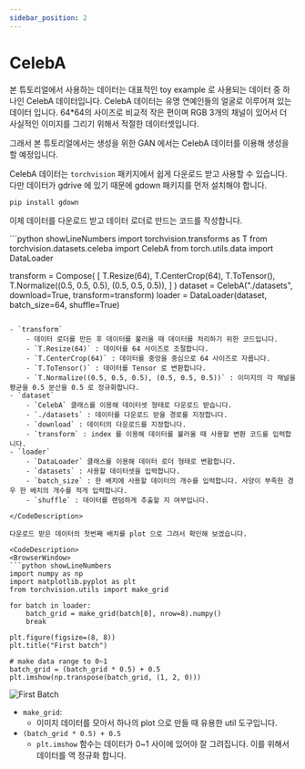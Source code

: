 ```yaml
---
sidebar_position: 2
---
```


# CelebA


본 튜토리얼에서 사용하는 데이터는 대표적인 toy example 로 사용되는 데이터 중 하나인 CelebA 데이터입니다.
CelebA 데이터는 유명 연예인들의 얼굴로 이루어져 있는 데이터 입니다.
64*64의 사이즈로 비교적 작은 편이며 RGB 3개의 채널이 있어서 더 사실적인 이미지를 그리기 위해서 적절한 데이터셋입니다.

그래서 본 튜토리얼에서는 생성을 위한 GAN 에서는 CelebA 데이터를 이용해 생성을 할 예정입니다.

CelebA 데이터는 `torchvision` 패키지에서 쉽게 다운로드 받고 사용할 수 있습니다.
다만 데이터가 gdrive 에 있기 때문에 gdown 패키지를 먼저 설치해야 합니다.

```python showLineNumbers
pip install gdown
```

이제 데이터를 다운로드 받고 데이터 로더로 만드는 코드를 작성합니다.

<CodeDescription>
```python showLineNumbers
import torchvision.transforms as T
from torchvision.datasets.celeba import CelebA
from torch.utils.data import DataLoader

transform = Compose(
    [
        T.Resize(64),
        T.CenterCrop(64),
        T.ToTensor(),
        T.Normalize((0.5, 0.5, 0.5), (0.5, 0.5, 0.5)),
    ]
)
dataset = CelebA("./datasets", download=True, transform=transform)
loader = DataLoader(dataset, batch_size=64, shuffle=True)
```

- `transform`
    - 데이터 로더를 만든 후 데이터를 불러올 때 데이터를 처리하기 위한 코드입니다.
    - `T.Resize(64)` : 데이터를 64 사이즈로 조절합니다.
    - `T.CenterCrop(64)` : 데이터를 중앙을 중심으로 64 사이즈로 자릅니다.
    - `T.ToTensor()` : 데이터를 Tensor 로 변환합니다.
    - `T.Normalize((0.5, 0.5, 0.5), (0.5, 0.5, 0.5))` : 이미지의 각 채널을 평균을 0.5 분산을 0.5 로 정규화합니다.
- `dataset`
    - `CelebA` 클래스를 이용해 데이터셋 형태로 다운로드 받습니다. 
    - `./datasets` : 데이터를 다운로드 받을 경로를 지정합니다.
    - `download` : 데이터의 다운로드를 지정합니다.
    - `transform` : index 를 이용해 데이터를 불러올 때 사용할 변환 코드를 입력합니다.
- `loader`
    - `DataLoader` 클래스를 이용해 데이터 로더 형태로 변홥합니다.
    - `datasets` : 사용할 데이터셋을 입력합니다.
    - `batch_size` : 한 배치에 사용할 데이터의 개수를 입력합니다. 사양이 부족한 경우 한 배치의 개수를 적게 입력합니다.
    - `shuffle` : 데이터를 랜덤하게 추출할 지 여부입니다.

</CodeDescription>

다운로드 받은 데이터의 첫번째 배치를 plot 으로 그려서 확인해 보겠습니다.

<CodeDescription>
<BrowserWindow>
```python showLineNumbers
import numpy as np
import matplotlib.pyplot as plt
from torchvision.utils import make_grid

for batch in loader:
    batch_grid = make_grid(batch[0], nrow=8).numpy()
    break

plt.figure(figsize=(8, 8))
plt.title("First batch")

# make data range to 0~1
batch_grid = (batch_grid * 0.5) + 0.5
plt.imshow(np.transpose(batch_grid, (1, 2, 0)))
````
![First Batch](./img/celeba_first_batch.png)
</BrowserWindow>
- `make_grid`:
    - 이미지 데이터를 모아서 하나의 plot 으로 만들 때 유용한 util 도구입니다.
- `(batch_grid * 0.5) + 0.5`
    - `plt.imshow` 함수는 데이터가 0~1 사이에 있어야 잘 그려집니다. 이를 위해서 데이터를 역 정규화 합니다.
</CodeDescription>
